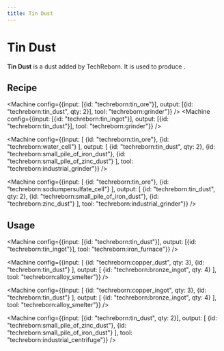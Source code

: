 ```yaml
---
title: Tin Dust
---
```


<ItemImage file="tin_dust" alt="Tin Dust" size="200" />

# Tin Dust

**Tin Dust** is a dust added by TechReborn. It is used to produce <McItem slug="techreborn:tin_ingot" />.

## Recipe

<CraftingTable recipe="input techreborn:small_pile_of_tin_dust techreborn:small_pile_of_tin_dust air input techreborn:small_pile_of_tin_dust techreborn:small_pile_of_tin_dust air input air air air output techreborn:tin_dust"/>

<Machine config={{input: [{id: "techreborn:tin_ore"}], output: [{id: "techreborn:tin_dust", qty: 2}], tool: "techreborn:grinder"}} />
<Machine config={{input: [{id: "techreborn:tin_ingot"}], output: [{id: "techreborn:tin_dust"}], tool: "techreborn:grinder"}} />

<Machine config={{input: [
  {id: "techreborn:tin_ore"},
  {id: "techreborn:water_cell"}
], output: [
  {id: "techreborn:tin_dust", qty: 2},
  {id: "techreborn:small_pile_of_iron_dust"},
  {id: "techreborn:small_pile_of_zinc_dust"}
], tool: "techreborn:industrial_grinder"}} />

<Machine config={{input: [
  {id: "techreborn:tin_ore"},
  {id: "techreborn:sodiumpersulfate_cell"}
], output: [
  {id: "techreborn:tin_dust", qty: 2},
  {id: "techreborn:small_pile_of_iron_dust"},
  {id: "techreborn:zinc_dust"}
], tool: "techreborn:industrial_grinder"}} />

## Usage

<CraftingTable recipe="input air air air input air techreborn:tin_dust air input air air air output techreborn:small_pile_of_tin_dust,4"/>

<Machine config={{input: [{id: "techreborn:tin_dust"}], output: [{id: "techreborn:tin_ingot"}], tool: "techreborn:iron_furnace"}} />

<Machine config={{input: [
  {id: "techreborn:copper_dust", qty: 3},
  {id: "techreborn:tin_dust"}
], output: [
  {id: "techreborn:bronze_ingot", qty: 4}
], tool: "techreborn:alloy_smelter"}} />

<Machine config={{input: [
  {id: "techreborn:copper_ingot", qty: 3},
  {id: "techreborn:tin_dust"}
], output: [
  {id: "techreborn:bronze_ingot", qty: 4}
], tool: "techreborn:alloy_smelter"}} />

<Machine config={{input: [{id: "techreborn:tin_dust", qty: 2}], output: [
  {id: "techreborn:small_pile_of_zinc_dust"},
  {id: "techreborn:small_pile_of_iron_dust"}
], tool: "techreborn:industrial_centrifuge"}} />
